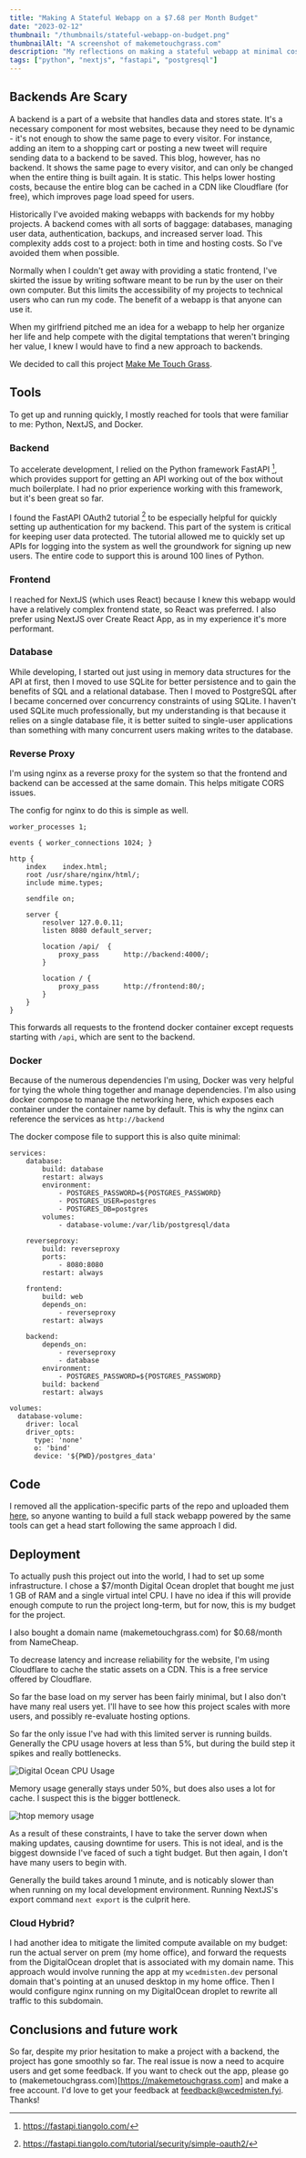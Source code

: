```yaml
---
title: "Making A Stateful Webapp on a $7.68 per Month Budget"
date: "2023-02-12"
thumbnail: "/thumbnails/stateful-webapp-on-budget.png"
thumbnailAlt: "A screenshot of makemetouchgrass.com"
description: "My reflections on making a stateful webapp at minimal cost, using Python, NextJS, and PostgreSQL."
tags: ["python", "nextjs", "fastapi", "postgresql"]
---
```

## Backends Are Scary

A backend is a part of a website that handles data and stores state.
It's a necessary component for most websites, because they need to be dynamic - it's not enough
to show the same page to every visitor.
For instance, adding an item to a shopping cart or posting a new tweet will 
require sending data to a backend to be saved.
This blog, however, has no backend. It shows the same page to every visitor, and 
can only be changed when the entire thing is built again. It is static.
This helps lower hosting costs, because the entire blog can be cached in a CDN 
like Cloudflare (for free), which improves page load speed for users.

Historically I've avoided making webapps with backends for my hobby projects.
A backend comes with all sorts of baggage: databases, managing user data,
authentication, backups, and increased server load. This complexity adds cost to a project:
both in time and hosting costs. So I've avoided them when possible.

Normally when I couldn't get away with providing a static frontend, I've skirted the issue by
writing software meant to be run by the user on their own computer.
But this limits the accessibility of my projects to technical users who can run my code.
The benefit of a webapp is that anyone can use it.

When my girlfriend pitched me an idea for a webapp to help her organize her life and help 
compete with the digital temptations that weren't bringing her value,
I knew I would have to find a new approach to backends.

We decided to call this project [Make Me Touch Grass](https://makemetouchgrass.com).

## Tools

To get up and running quickly, I mostly reached for tools that were familiar to me:
Python, NextJS, and Docker.

### Backend

To accelerate development, I relied on the Python framework FastAPI [^ fastapi], which provides support for
getting an API working out of the box without much boilerplate. I had no prior experience working with this 
framework, but it's been great so far.

I found the FastAPI OAuth2 tutorial [^ fastapi-oauth2] to be especially helpful for quickly setting up authentication
for my backend. This part of the system is critical for keeping user data protected. The tutorial allowed
me to quickly set up APIs for logging into the system as well the groundwork for signing up new users.
The entire code to support this is around 100 lines of Python.

### Frontend

I reached for NextJS (which uses React) because I knew this webapp would have a relatively
complex frontend state, so React was preferred. I also prefer using NextJS over Create 
React App, as in my experience it's more performant.

### Database

While developing, I started out just using in memory data structures for the API at first, then I moved to use 
SQLite for better persistence and to gain the benefits of SQL and a relational database.
Then I moved to PostgreSQL after I became concerned
over concurrency constraints of using SQLite. I haven't used SQLite much professionally, but my understanding
is that because it relies on a single database file, it is better suited to single-user applications
than something with many concurrent users making writes to the database.

### Reverse Proxy

I'm using nginx as a reverse proxy for the system so that the frontend and backend can be accessed at the same 
domain. This helps mitigate CORS issues.

The config for nginx to do this is simple as well.

```
worker_processes 1;
 
events { worker_connections 1024; }
 
http {
    index    index.html;
    root /usr/share/nginx/html/;
    include mime.types;

    sendfile on;
 
    server {
        resolver 127.0.0.11;
        listen 8080 default_server;

        location /api/  {
            proxy_pass      http://backend:4000/;
        }

        location / {
            proxy_pass      http://frontend:80/;
        }
    }
}
```

This forwards all requests to the frontend docker container except requests starting with `/api`,
which are sent to the backend.

### Docker

Because of the numerous dependencies I'm using, Docker was very helpful for tying the whole thing together
and manage dependencies. I'm also using docker compose to manage the networking here, which exposes
each container under the container name by default. This is why the nginx can reference the services 
as `http://backend`

The docker compose file to support this is also quite minimal:

```
services:
    database:
        build: database
        restart: always
        environment:
            - POSTGRES_PASSWORD=${POSTGRES_PASSWORD}
            - POSTGRES_USER=postgres
            - POSTGRES_DB=postgres
        volumes:
            - database-volume:/var/lib/postgresql/data

    reverseproxy:
        build: reverseproxy
        ports:
            - 8080:8080
        restart: always

    frontend:
        build: web
        depends_on:
            - reverseproxy
        restart: always

    backend:
        depends_on:
            - reverseproxy
            - database
        environment:
            - POSTGRES_PASSWORD=${POSTGRES_PASSWORD}
        build: backend
        restart: always

volumes:
  database-volume:
    driver: local
    driver_opts:
      type: 'none'
      o: 'bind'
      device: '${PWD}/postgres_data'
```

## Code

I removed all the application-specific parts of the repo and uploaded them
[here](https://github.com/wcedmisten/python-nextjs-template),
so anyone wanting to build a full stack webapp powered by the same tools can
get a head start following the same approach I did.

## Deployment

To actually push this project out into the world, I had to set up some infrastructure.
I chose a $7/month Digital Ocean droplet that bought me just 1 GB of RAM
and a single virtual intel CPU. I have no idea if this will provide enough compute to 
run the project long-term, but for now, this is my budget for the project.

I also bought a domain name (makemetouchgrass.com) for $0.68/month from NameCheap.

To decrease latency and increase reliability for the website, I'm using Cloudflare to 
cache the static assets on a CDN. This is a free service offered by Cloudflare.

So far the base load on my server has been fairly minimal, but I also don't have many
real users yet. I'll have to see how this project scales with more users, and possibly
re-evaluate hosting options.

So far the only issue I've had with this limited server is running builds. Generally
the CPU usage hovers at less than 5%, but during the build step it spikes and really bottlenecks.

![Digital Ocean CPU Usage](/stateful-webapp-on-budget/digitalocean.png)

Memory usage generally stays under 50%, but does also uses a lot for cache. I suspect this 
is the bigger bottleneck.

![htop memory usage](/stateful-webapp-on-budget/memory-usage.png)

As a result of these constraints, I have to take the server down when making updates,
causing downtime for users. This is not ideal, and is the biggest downside I've faced
of such a tight budget. But then again, I don't have many users to begin with.

Generally the build takes around 1 minute, and is noticably slower than when running on my 
local development environment. Running NextJS's export command `next export` is the culprit
here.

### Cloud Hybrid?

I had another idea to mitigate the limited compute available on my budget: run the actual server on 
prem (my home office), and forward the requests from the DigitalOcean droplet that is associated with
my domain name. This approach would involve running the app at my `wcedmisten.dev` personal domain
that's pointing at an unused desktop in my home office. Then I would configure nginx running on 
my DigitalOcean droplet to rewrite all traffic to this subdomain.

## Conclusions and future work

So far, despite my prior hesitation to make a project with a backend, the project has
gone smoothly so far. The real issue is now a need to acquire users and get some 
feedback. If you want to check out the app, please go to (makemetouchgrass.com)[https://makemetouchgrass.com]
and make a free account. I'd love to get your feedback at
[feedback@wcedmisten.fyi](mailto:feedback@wcedmisten.fyi). Thanks!



[^ fastapi]: https://fastapi.tiangolo.com/
[^ fastapi-oauth2]: https://fastapi.tiangolo.com/tutorial/security/simple-oauth2/
